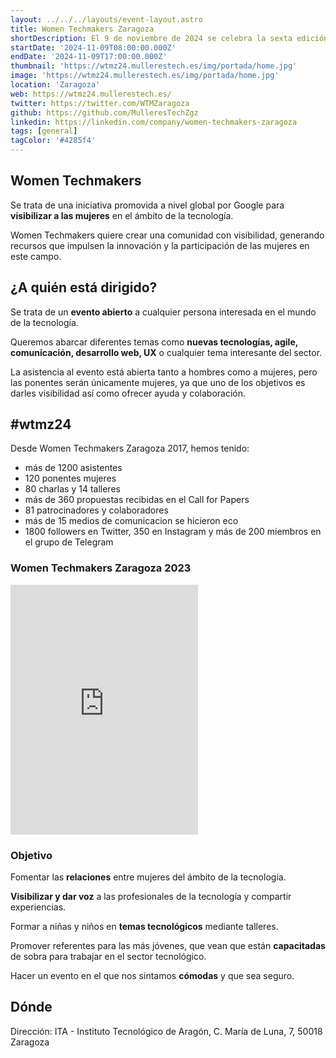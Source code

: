 ```yaml
---
layout: ../../../layouts/event-layout.astro
title: Women Techmakers Zaragoza
shortDescription: El 9 de noviembre de 2024 se celebra la sexta edición del evento Women Techmakers en Zaragoza. Women Techmakers es de una iniciativa promovida a nivel global por Google para visibilizar a las mujeres en el ámbito de la tecnología. Este evento quiere crear una comunidad con visibilidad, generando recursos que impulsen la innovación y la participación de las mujeres en este campo.
startDate: '2024-11-09T08:00:00.000Z'
endDate: '2024-11-09T17:00:00.000Z'
thumbnail: 'https://wtmz24.mullerestech.es/img/portada/home.jpg'
image: 'https://wtmz24.mullerestech.es/img/portada/home.jpg'
location: 'Zaragoza'
web: https://wtmz24.mullerestech.es/
twitter: https://twitter.com/WTMZaragoza
github: https://github.com/MulleresTechZgz
linkedin: https://linkedin.com/company/women-techmakers-zaragoza
tags: [general]
tagColor: '#4285f4'
---
```



## Women Techmakers

Se trata de una iniciativa promovida a nivel global por Google para **visibilizar a las mujeres** en el ámbito de la tecnología.

Women Techmakers quiere crear una comunidad con visibilidad, generando recursos que impulsen la innovación y la participación de las mujeres en este campo.

## ¿A quién está dirigido?

Se trata de un **evento abierto** a cualquier persona interesada en el mundo de la tecnología.

Queremos abarcar diferentes temas como **nuevas tecnologías, agile, comunicación, desarrollo web, UX** o cualquier tema interesante del sector.

La asistencia al evento está abierta tanto a hombres como a mujeres, pero las ponentes serán únicamente mujeres, ya que uno de los objetivos es darles visibilidad así como ofrecer ayuda y colaboración.

## #wtmz24

Desde Women Techmakers Zaragoza 2017, hemos tenido:

- más de 1200 asistentes
- 120 ponentes mujeres
- 80 charlas y 14 talleres
- más de 360 propuestas recibidas en el Call for Papers
- 81 patrocinadores y colaboradores
- más de 15 medios de comunicacion se hicieron eco
- 1800 followers en Twitter, 350 en Instagram y más de 200 miembros en el grupo de Telegram

### Women Techmakers Zaragoza 2023

<iframe
  class="w-full"
  height="400"
  src="https://www.youtube.com/embed/woUfwoHVIoQ?si=eBMWriyUxRGlg4L3"
  title="Women Techmakers Zaragoza 2023"
  frameborder="0"
  allow="accelerometer; autoplay; clipboard-write; encrypted-media; gyroscope; picture-in-picture; web-share"
  referrerpolicy="strict-origin-when-cross-origin"
  allowfullscreen
></iframe>

### Objetivo

Fomentar las **relaciones** entre mujeres del ámbito de la tecnología.

**Visibilizar y dar voz** a las profesionales de la tecnología y compartir experiencias.

Formar a niñas y niños en **temas tecnológicos** mediante talleres.

Promover referentes para las más jóvenes, que vean que están **capacitadas** de sobra para trabajar en el sector tecnológico.

Hacer un evento en el que nos sintamos **cómodas** y que sea seguro.

## Dónde

Dirección: ITA - Instituto Tecnológico de Aragón, C. María de Luna, 7, 50018 Zaragoza

<GoogleMap
  src="https://www.google.com/maps/embed?pb=!1m18!1m12!1m3!1d2979.7864941756825!2d-0.8887498876883082!3d41.68195427114423!2m3!1f0!2f0!3f0!3m2!1i1024!2i768!4f13.1!3m3!1m2!1s0xd584fce57574231%3A0x259f56632ec46f45!2sITAINNOVA%3A%20Technological%20Institute%20of%20Aragon!5e0!3m2!1sen!2ses!4v1721660464952!5m2!1sen!2ses"
  ariaLabel="ITA - Instituto Tecnológico de Aragón, C. María de Luna, 7, 50018 Zaragoza"
/>
